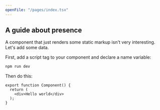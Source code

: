 ```yaml
---
openFile: "/pages/index.tsx"
---
```


## A guide about presence

A component that just renders some static markup isn't very interesting. Let's add some data.

First, add a script tag to your component and declare a name variable:

```bash
npm run dev
```

Then do this:

```tsx
export function Component() {
  return (
    <div>Hello world</div>
  );
}
```
